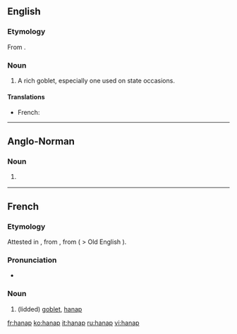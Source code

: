 ==English==

===Etymology===
From {{etyl|fr}} {{term|hanap|lang=fr}}.

===Noun===
{{en-noun}}

# {{obsolete}} A rich goblet, especially one used on state occasions.

====Translations====
{{trans-top|rich goblet}}
* French: {{t+|fr|hanap|m}}
{{trans-mid}}
{{trans-bottom}}

----

==Anglo-Norman==

===Noun===
{{xno-noun|m|hanas|hanas}}

# {{l|en|hanap}} {{gloss|goblet}}

----

==French==

===Etymology===
Attested in {{etyl|fro|fr}}, from {{etyl|frk|fr}} {{recons|hnapp|lang=frk|sc=Latn}}, from {{proto|Germanic|lang=fr}} ( > Old English {{term|hnæp}}).

===Pronunciation===
* {{IPA|/ʔanap/|lang=fr}}

===Noun===
{{fr-noun|m}}

# {{historical|lang=fr}} (lidded) [[goblet]], [[#English|hanap]]

[[fr:hanap]]
[[ko:hanap]]
[[it:hanap]]
[[ru:hanap]]
[[vi:hanap]]